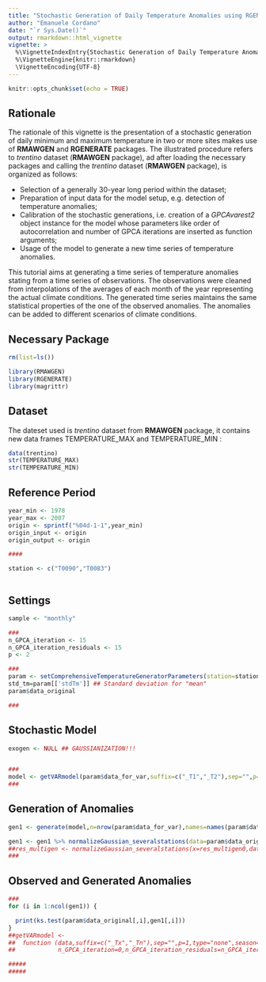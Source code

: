 ```yaml
---
title: "Stochastic Generation of Daily Temperature Anomalies using RGENERATE and RMAWGEN"
author: "Emanuele Cordano"
date: "`r Sys.Date()`"
output: rmarkdown::html_vignette
vignette: >
  %\VignetteIndexEntry{Stochastic Generation of Daily Temperature Anomalies using RGENERATE and RMAWGEN}
  %\VignetteEngine{knitr::rmarkdown}
  \VignetteEncoding{UTF-8}
---
```


```r
knitr::opts_chunk$set(echo = TRUE)
```

## Rationale

The rationale of this vignette is the presentation of a stochastic generation of daily minimum and maximum temperature in two or more sites makes use of **RMAWGEN** and **RGENERATE** packages. The illustrated procedure refers to *trentino* dataset (**RMAWGEN** package), ad after loading the necessary packages and calling the  *trentino* dataset (**RMAWGEN** package), is organized as follows: 

- Selection of a generally 30-year long period within the dataset;
- Preparation of input data for the model setup, e.g. detection of temperature anomalies;
- Calibration of the stochastic generations, i.e. creation of a *GPCAvarest2* object instance for the model whose parameters like order of autocorrelation and number of GPCA iterations are inserted as function arguments;
- Usage of the model to generate a new time series of temperature anomalies. 

This tutorial aims at generating a time series of temperature anomalies stating from a time series of observations. The observations were cleaned from interpolations of the averages of each month of the year representing the actual climate conditions. The generated time series maintains the same statistical properties of the one of the observed anomalies. The anomalies can be added to different scenarios of climate conditions. 
<!-- This is an R Markdown document. Markdown is a simple formatting syntax for authoring HTML, PDF, and MS Word documents. For more details on using R Markdown see <http://rmarkdown.rstudio.com>. -->

<!-- When you click the **Knit** button a document will be generated that includes both content as well as the output of any embedded R code chunks within the document. You can embed an R code chunk like this: -->

## Necessary Package

```r

rm(list=ls())

library(RMAWGEN)
library(RGENERATE)
library(magrittr)

```

## Dataset 

The dateset used is *trentino* dataset from **RMAWGEN** package, it contains new data frames TEMPERATURE_MAX and TEMPERATURE_MIN :
```r
data(trentino)
str(TEMPERATURE_MAX)
str(TEMPERATURE_MIN)

```

## Reference Period 
```r
year_min <- 1978
year_max <- 2007
origin <- sprintf("%04d-1-1",year_min) 
origin_input <- origin
origin_output <- origin

####

station <- c("T0090","T0083")



```

## Settings


```r
sample <- "monthly"

###
n_GPCA_iteration <- 15 
n_GPCA_iteration_residuals <- 15
p <- 2

###
param <- setComprehensiveTemperatureGeneratorParameters(station=station,Tx_all=TEMPERATURE_MAX,Tn_all=TEMPERATURE_MIN,year_min=year_min,year_max=year_max,sample=sample)
std_tm=param[['stdTm']] ## Standard deviation for "mean" 
param$data_original

###


```

## Stochastic Model
```r

exogen <- NULL ## GAUSSIANIZATION!!!


###
model <- getVARmodel(param$data_for_var,suffix=c("_T1","_T2"),sep="",p=p,exogen=exogen,n_GPCA_iteration_residuals=n_GPCA_iteration_residuals,n_GPCA_iteration=n_GPCA_iteration) 
###

```

## Generation of Anomalies

```r


gen1 <- generate(model,n=nrow(param$data_for_var),names=names(param$data_for_var)) 

gen1 <- gen1 %>% normalizeGaussian_severalstations(data=param$data_original,inverse=TRUE,type=3,sample=sample,origin_x=origin_output,origin_data=origin_input)
##res_multigen <- normalizeGaussian_severalstations(x=res_multigen0,data=original_data,inverse=TRUE,type=type,sample=sample,origin_x=origin_x,origin_data=origin_data,extremes=extremes)
###
```

## Observed and Generated Anomalies 

```r
###
for (i in 1:ncol(gen1)) {

  print(ks.test(param$data_original[,i],gen1[,i]))
}
##getVARmodel <-
##  function (data,suffix=c("_Tx","_Tn"),sep="",p=1,type="none",season=NULL,exogen=NULL,lag.max=NULL,ic="AIC",activateVARselect=FALSE,na.rm=TRUE,
##            n_GPCA_iteration=0,n_GPCA_iteration_residuals=n_GPCA_iteration,extremes=TRUE) { 

#####
#####










```

<!-- ## Including Plots -->

<!-- You can also embed plots, for example: -->

<!-- ```{r pressure, echo=FALSE} -->
<!-- plot(pressure) -->
<!-- ``` -->

<!-- Note that the `echo = FALSE` parameter was added to the code chunk to prevent printing of the R code that generated the plot. -->
